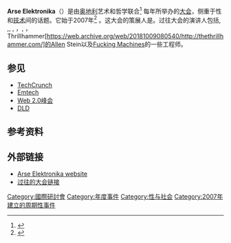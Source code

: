 {{Infobox recurring event
| name = Arse Elektronika
| logo = 
| logo_caption =
| alt =
| image = 
| imagesize =
| caption =
| date = 
| begins =
| ends =
| frequency = 每年
| location = 不定
| years_active = 2007
| first = 2007
| last =
| participants =
| attendance =
| genre = 性与科技大会
| budget =
| patron =
| organised = {{link-en|monochrom|monochrom}}
| website =
| footnotes =
}}

'''Arse Elektronika'''（{{lang-en|Arse Elektronika}}）是由[[奥地利|奥地利]]艺术和哲学联合{{link-en|monochrom|monochrom}}<ref>{{Cite web |url=http://www.monochrom.at/arse-elektronika/index.php |title=存档副本 |access-date=2013-10-10 |archive-url=https://web.archive.org/web/20130929125047/http://www.monochrom.at/arse-elektronika/index.php |archive-date=2013-09-29 |dead-url=yes }}</ref> 每年所举办的[[会议|大会]]，侧重于性和[[技术|技术]]间的话题。它始于2007年<ref>{{Cite web |url=http://www.digitaljournal.com/article/237046/Sex_Meets_Tech_at_Kinky_Conference_in_San_Francisco |title=存档副本 |accessdate=2013-10-10 |archive-date=2007-10-11 |archive-url=https://web.archive.org/web/20071011044008/http://www.digitaljournal.com/article/237046/Sex_Meets_Tech_at_Kinky_Conference_in_San_Francisco |dead-url=no }}</ref> 。这大会的策展人是{{link-en|Johannes Grenzfurthner|Johannes Grenzfurthner}}。过往大会的演讲人包括{{link-en|Violet Blue|Violet Blue (author)}}, {{link-en|Mark Dery|Mark Dery}},{{link-en|Richard Kadrey|Richard Kadrey}}, {{link-en|Annalee Newitz|Annalee Newitz}}, {{link-en|Carol Queen|Carol Queen}}，{{link-en|Rudy Rucker|Rudy Rucker}}, {{link-en|Heather Kelley|Heather Kelley}}，Thrillhammer[https://web.archive.org/web/20181009080540/http://thethrillhammer.com/]的Allen Stein以及[[Fucking_Machines|Fucking Machines]]的一些工程师。

==参见==
* [[TechCrunch|TechCrunch]]
* [[Emtech|Emtech]]
* [[Web_2.0峰会|Web 2.0峰会]]
* [[DLD|DLD]]

== 参考资料 ==
{{Reflist}}

==外部链接==
* [https://web.archive.org/web/20130929125047/http://www.monochrom.at/arse-elektronika/index.php Arse Elektronika website]
* [https://web.archive.org/web/20131001094741/http://www.monochrom.at/arse-elektronika/archive.html 过往的大会链接]

{{Tech-stub}}

[[Category:國際研討會|Category:國際研討會]]
[[Category:年度事件|Category:年度事件]]
[[Category:性与社会|Category:性与社会]]
[[Category:2007年建立的周期性事件|Category:2007年建立的周期性事件]]